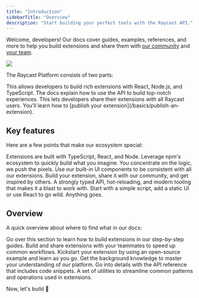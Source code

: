 ```yaml
---
title: "Introduction"
sidebarTitle: "Overview"
description: "Start building your perfect tools with the Raycast API."
---
```


Welcome, developers! Our docs cover guides, examples, references, and more to help you build extensions and share them with [our community](https://raycast.com/community) and [your team](/teams/getting-started).

![](/images/introduction-hello-world.png)

The Raycast Platform consists of two parts:

<CardGroup cols={2}>
  <Card title="API" icon="rectangle-terminal" iconType="duotone">
    This allows developers to build rich extensions with React, Node.js, and
    TypeScript. The docs explain how to use the API to build top-notch
    experiences.
  </Card>
  <Card title="Store" icon="store" iconType="duotone">
    This lets developers share their extensions with all Raycast users. You'll
    learn how to [publish your extension](/basics/publish-an-extension).
  </Card>
</CardGroup>

## Key features

Here are a few points that make our ecosystem special:

<Card title="Powerful and familiar tooling" icon="toolbox" iconType="duotone">
  Extensions are built with TypeScript, React, and Node. Leverage npm's
  ecosystem to quickly build what you imagine.
</Card>

<Card title="No-brainer to build UI" icon="desktop" iconType="duotone">
  You concentrate on the logic, we push the pixels. Use our built-in UI
  components to be consistent with all our extensions.
</Card>

<Card title="Collaborate with our community" icon="people" iconType="duotone">
  Build your extension, share it with our community, and get inspired by others.
</Card>

<Card title="Developer experience front and foremost" icon="connectdevelop" iconType="duotone">
  A strongly typed API, hot-reloading, and modern tooling that makes it a blast
  to work with.
</Card>

<Card title="Easy to start, flexible to scale" icon="play" iconType="duotone">
  Start with a simple script, add a static UI or use React to go wild. Anything
  goes.
</Card>

## Overview

A quick overview about where to find what in our docs:

<Card title="Basics" icon="square-dashed-circle-plus" href="/basics/getting-started" iconType="duotone">
  Go over this section to learn how to build extensions in our step-by-step guides.
</Card>
<Card title="Teams" icon="people-group" href="/teams/getting-started" iconType="duotone">
  Build and share extensions with your teammates to speed up common workflows.
</Card>
<Card title="Examples" icon="code" href="/examples/doppler" iconType="duotone">
  Kickstart your extension by using an open-source example and learn as you go.
</Card>
<Card title="Information" icon="circle-info" href="/information/best-practices" iconType="duotone">
  Get the background knowledge to master your understanding of our platform.
</Card>
<Card title="API Reference" icon="square-terminal" href="/api-reference/ai" iconType="duotone">
  Go into details with the API reference that includes code snippets.
</Card>
<Card title="Utilities" icon="toolbox" href="/utilities/getting-started" iconType="duotone">
  A set of utilities to streamline common patterns and operations used in extensions.
</Card>

Now, let's build 💪
